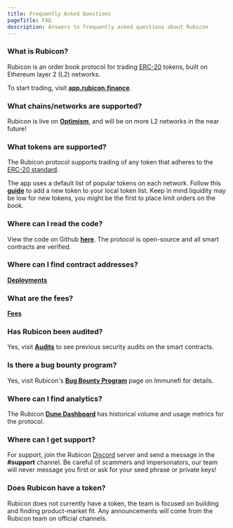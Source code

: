 ```yaml
---
title: Frequently Asked Questions
pageTitle: FAQ
description: Answers to frequently asked questions about Rubicon
---
```


### What is Rubicon?

Rubicon is an order book protocol for trading [ERC-20](https://ethereum.org/en/developers/docs/standards/tokens/erc-20/) tokens, built on  Ethereum layer 2 (L2) networks.

To start trading, visit [**app.rubicon.finance**](https://app.rubicon.finance/).

### What chains/networks are supported?

Rubicon is live on [**Optimism**](https://www.optimism.io/), and will be on more L2 networks in the near future!

### What tokens are supported?

The Rubicon protocol supports trading of any token that adheres to the [ERC-20 standard](https://ethereum.org/en/developers/docs/standards/tokens/erc-20/).

The app uses a default list of popular tokens on each network. Follow this [**guide**]() to add a new token to your local token list. Keep in mind liquidity may be low for new tokens, you might be the first to place limit orders on the book.

### Where can I read the code?

View the code on Github [**here**](https://github.com/RubiconDeFi/rubi-protocol-v2). The protocol is open-source and all smart contracts are verified.

### Where can I find contract addresses?

[**Deployments**](protocol/deployments)

### What are the fees?

[**Fees**](/protocol/rubicon-market/fees)

### Has Rubicon been audited?

Yes, visit [**Audits**](/protocol/audits) to see previous security audits on the smart contracts.

### Is there a bug bounty program?

Yes, visit Rubicon's [**Bug Bounty Program**](https://immunefi.com/bounty/rubicon/) page on Immunefi for details.

### Where can I find analytics?

The Rubicon [**Dune Dashboard**](https://dune.com/rubicondefi/rubicon) has historical volume and usage metrics for the protocol.

### Where can I get support?

For support, join the Rubicon [Discord](https://discord.com/invite/E7pS24J) server and send a message in the **#support** channel. Be careful of scammers and impersonators, our team will never message you first or ask for your seed phrase or private keys!

### Does Rubicon have a token?

Rubicon does not currently have a token, the team is focused on building and finding product-market fit. Any announcements will come from the Rubicon team on official channels.
